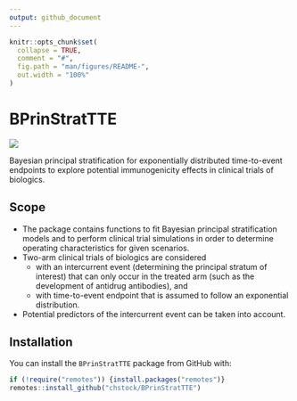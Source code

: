 ```yaml
---
output: github_document
---
```


<!-- README.md is generated from README.Rmd. Please edit that file -->

```r
knitr::opts_chunk$set(
  collapse = TRUE,
  comment = "#",
  fig.path = "man/figures/README-",
  out.width = "100%"
)
```

# BPrinStratTTE

<!-- badges: start -->
[![](https://img.shields.io/badge/lifecycle-experimental-orange.svg)](https://lifecycle.r-lib.org/articles/stages.html#experimental)
<!-- badges: end -->

Bayesian principal stratification for exponentially distributed time-to-event endpoints to explore potential immunogenicity effects in clinical trials of biologics.

## Scope

- The package contains functions to fit Bayesian principal stratification models and to perform clinical trial simulations in order to determine operating characteristics for given scenarios.
- Two-arm clinical trials of biologics are considered 
  - with an intercurrent event (determining the principal stratum of interest) that can only occur in the treated arm (such as the development of antidrug antibodies), and
  - with time-to-event endpoint that is assumed to follow an exponential distribution.
- Potential predictors of the intercurrent event can be taken into account.

## Installation

You can install the `BPrinStratTTE` package from GitHub with: 

```r
if (!require("remotes")) {install.packages("remotes")}
remotes::install_github("chstock/BPrinStratTTE")
```



